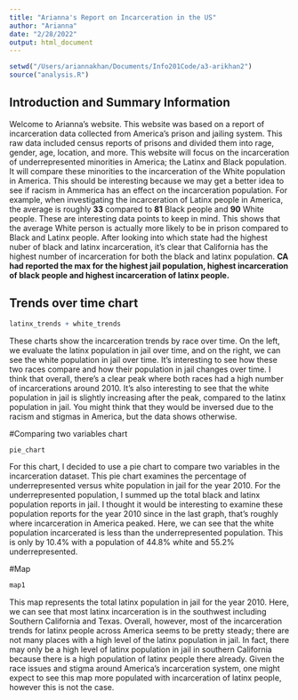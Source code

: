 ```yaml
---
title: "Arianna's Report on Incarceration in the US"
author: "Arianna"
date: "2/28/2022"
output: html_document
---
```


```r
setwd("/Users/ariannakhan/Documents/Info201Code/a3-arikhan2")
source("analysis.R")
```

## Introduction and Summary Information

Welcome to Arianna’s website. This website was based on a report of incarceration data collected from America's prison and jailing system.  This raw data included census reports of prisons and divided them into rage, gender, age, location, and more. This website will focus on the incarceration of underrepresented minorities in America; the Latinx and Black population.  It will compare these minorities to the incarceration of the White population in America.  This should be interesting because we may get a better idea to see if racism in Ammerica has an effect on the incarceration population.  For example, when investigating the incarceration of Latinx people in America, the average is roughly **33** compared to **81** Black people and **90** White people.  These are interesting data points to keep in mind.  This shows that the average White person is actually more likely to be in prison compared to Black and Latinx people.  After looking into which state had the highest nuber of black and latinx incarceration, it's clear that California has the highest number of incarceration for both the black and latinx population.  **CA had reported the max for the highest jail population, highest incarceration of black people and highest incarceration of latinx people.**    


## Trends over time chart
```r
latinx_trends + white_trends

```

These charts show the incarceration trends by race over time.  On the left, we evaluate the latinx population in jail over time, and on the right, we can see the white population in jail over time.  It's interesting to see how these two races compare and how their population in jail changes over time.  I think that overall, there's a clear peak where both races had a high number of incarcerations around 2010.  It's also interesting to see that the white population in jail is slightly increasing after the peak, compared to the latinx population in jail.  You might think that they would be inversed due to the racism and stigmas in America, but the data shows otherwise.

#Comparing two variables chart
```r
pie_chart
```

For this chart, I decided to use a pie chart to compare two variables in the incarceration dataset.  This pie chart examines the percentage of underrepresented versus white population in jail for the year 2010.  For the underrepresented population, I summed up the total black and latinx population reports in jail.  I thought it would be interesting to examine these population reports for the year 2010 since in the last graph, that's roughly where incarceration in America peaked. Here, we can see that the white population incarcerated is less than the underrepresented population.  This is only by 10.4% with a population of 44.8% white and 55.2% underrepresented. 


#Map 
```r
map1
```

This map represents the total latinx population in jail for the year 2010.  Here, we can see that most latinx incarceration is in the southwest including Southern California and Texas.  Overall, however, most of the incarceration trends for latinx people across America seems to be pretty steady; there are not many places with a high level of the latinx population in jail.  In fact, there may only be a high level of latinx population in jail in southern California because there is a high population of latinx people there already.  Given the race issues and stigma around America's incarceration system, one might expect to see this map more populated with incarceration of latinx people, however this is not the case.  
